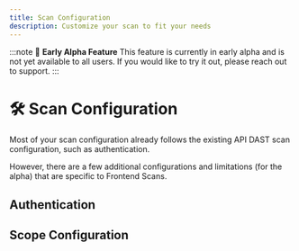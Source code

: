 ```yaml
---
title: Scan Configuration
description: Customize your scan to fit your needs
---
```



:::note
🚧 **Early Alpha Feature**
This feature is currently in early alpha and is not yet available to all users. If you would like to try it out, please reach out to support.
:::


# 🛠️ Scan Configuration

Most of your scan configuration already follows the existing API DAST scan configuration, such as authentication.

However, there are a few additional configurations and limitations (for the alpha) that are specific to Frontend Scans.

## Authentication

## Scope Configuration


